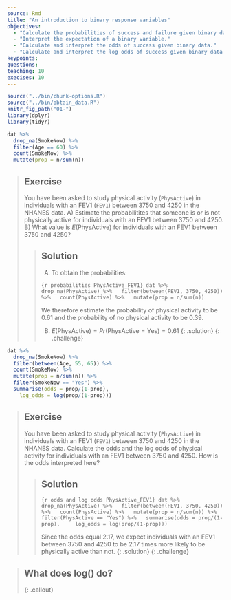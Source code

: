 ---
source: Rmd
title: "An introduction to binary response variables"
objectives:
  - "Calculate the probabilities of success and failure given binary data."
  - "Interpret the expectation of a binary variable."
  - "Calculate and interpret the odds of success given binary data."
  - "Calculate and interpret the log odds of success given binary data."
keypoints:
questions:
teaching: 10
execises: 10
---
```{r, include=FALSE}
source("../bin/chunk-options.R")
source("../bin/obtain_data.R")
knitr_fig_path("01-")
library(dplyr)
library(tidyr)
```


```{r}
dat %>%
  drop_na(SmokeNow) %>%
  filter(Age == 60) %>%
  count(SmokeNow) %>%
  mutate(prop = n/sum(n))
```

> ## Exercise  
> You have been asked to study physical activity (`PhysActive`) 
> in individuals with an FEV1 (`FEV1`) between 3750 and 4250 in the NHANES data. 
> A) Estimate the probabilitites that someone is or is not physically active
> for individuals with an FEV1 between 3750 and 4250.   
> B) What value is $E(\text{PhysActive})$ for individuals 
> with an FEV1 between 3750 and 4250?
>
> > ## Solution
> > A) To obtain the probabilities:
> > 
> > ```{r probabilities PhysActive_FEV1}
> > dat %>%
> >   drop_na(PhysActive) %>%
> >   filter(between(FEV1, 3750, 4250)) %>%
> >   count(PhysActive) %>%
> >   mutate(prop = n/sum(n)) 
> > ```
> > 
> > We therefore estimate the probability of physical activity to be 0.61
> > and the probability of no physical activity to be 0.39.  
> > 
> > B) $E(\text{PhysActive}) = Pr(\text{PhysActive} = \text{Yes}) = 0.61$
> {: .solution}
{: .challenge}

```{r}
dat %>%
  drop_na(SmokeNow) %>%
  filter(between(Age, 55, 65)) %>%
  count(SmokeNow) %>%
  mutate(prop = n/sum(n)) %>%
  filter(SmokeNow == "Yes") %>%
  summarise(odds = prop/(1-prop),
    log_odds = log(prop/(1-prop)))
```

> ## Exercise  
> You have been asked to study physical activity (`PhysActive`) 
> in individuals with an FEV1 (`FEV1`) between 3750 and 4250 in the NHANES data. 
> Calculate the odds and the log odds of physical activity
> for individuals with an FEV1 between 3750 and 4250. 
> How is the odds interpreted here?
>
> > ## Solution
> > 
> > ```{r odds and log odds PhysActive_FEV1}
> > dat %>%
> >   drop_na(PhysActive) %>%
> >   filter(between(FEV1, 3750, 4250)) %>%
> >   count(PhysActive) %>%
> >   mutate(prop = n/sum(n)) %>%
> >   filter(PhysActive == "Yes") %>%
> >   summarise(odds = prop/(1-prop),
> >     log_odds = log(prop/(1-prop)))
> > ```
> > 
> > Since the odds equal 2.17, we expect individuals with an FEV1 between 3750
> > and 4250 to be 2.17 times more likely to be physically active than not. 
> {: .solution}
{: .challenge}


> ## What does $\text{log}()$ do?
> 
{: .callout}
